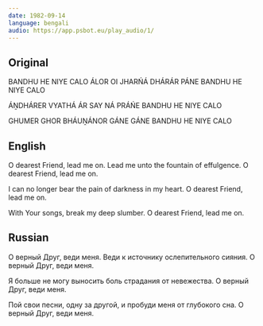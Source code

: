 ```yaml
---
date: 1982-09-14
language: bengali
audio: https://app.psbot.eu/play_audio/1/
---
```


## Original

BANDHU HE NIYE CALO
ÁLOR OI JHARŃÁ DHÁRÁR PÁNE
BANDHU HE NIYE CALO

ÁṊDHÁRER VYATHÁ ÁR SAY NÁ PRÁŃE
BANDHU HE NIYE CALO

GHUMER GHOR BHÁUṊÁNOR GÁNE GÁNE
BANDHU HE NIYE CALO

## English

O dearest Friend, lead me on.
Lead me unto the fountain
of effulgence.
O dearest Friend, lead me on.

I can no longer bear the pain
of darkness in my heart.
O dearest Friend, lead me on.

With Your songs,
break my deep slumber.
O dearest Friend, lead me on.

## Russian

О верный Друг, веди меня.
Веди к источнику
ослепительного сияния.
О верный Друг, веди меня.

Я больше не могу выносить
боль страдания от невежества.
О верный Друг, веди меня.

Пой свои песни, одну за другой,
и пробуди меня от глубокого сна.
О верный Друг, веди меня.
